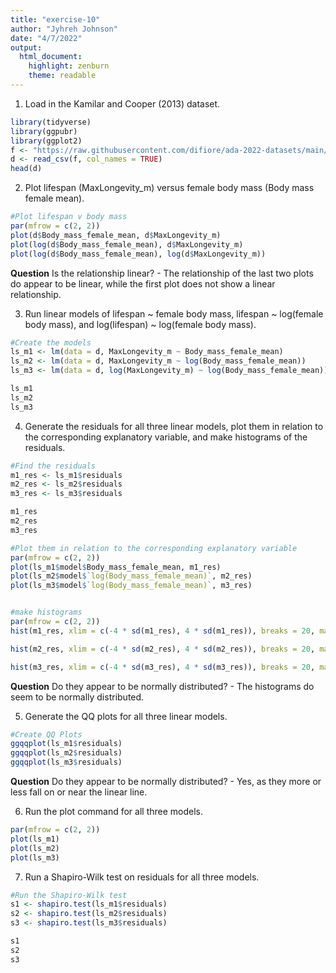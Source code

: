 ```yaml
---
title: "exercise-10"
author: "Jyhreh Johnson"
date: "4/7/2022"
output: 
  html_document: 
    highlight: zenburn
    theme: readable
---
```

1. Load in the Kamilar and Cooper (2013) dataset.
```r
library(tidyverse)
library(ggpubr)
library(ggplot2)
f <- "https://raw.githubusercontent.com/difiore/ada-2022-datasets/main/KamilarAndCooperData.csv"
d <- read_csv(f, col_names = TRUE)
head(d)
```

2. Plot lifespan (MaxLongevity_m) versus female body mass (Body mass female mean).
```r
#Plot lifespan v body mass
par(mfrow = c(2, 2))
plot(d$Body_mass_female_mean, d$MaxLongevity_m)
plot(log(d$Body_mass_female_mean), d$MaxLongevity_m)
plot(log(d$Body_mass_female_mean), log(d$MaxLongevity_m))
```
**Question** Is the relationship linear?
- The relationship of the last two plots do appear to be linear, while the first plot does not show a linear relationship.

3. Run linear models of lifespan ~ female body mass, lifespan ~ log(female body mass), and log(lifespan) ~ log(female body mass).
```r
#Create the models
ls_m1 <- lm(data = d, MaxLongevity_m ~ Body_mass_female_mean)
ls_m2 <- lm(data = d, MaxLongevity_m ~ log(Body_mass_female_mean))
ls_m3 <- lm(data = d, log(MaxLongevity_m) ~ log(Body_mass_female_mean))

ls_m1
ls_m2
ls_m3
```

4. Generate the residuals for all three linear models, plot them in relation to the corresponding explanatory variable, and make histograms of the residuals.
```r
#Find the residuals
m1_res <- ls_m1$residuals
m2_res <- ls_m2$residuals
m3_res <- ls_m3$residuals

m1_res
m2_res
m3_res

#Plot them in relation to the corresponding explanatory variable
par(mfrow = c(2, 2))
plot(ls_m1$model$Body_mass_female_mean, m1_res)
plot(ls_m2$model$`log(Body_mass_female_mean)`, m2_res) 
plot(ls_m3$model$`log(Body_mass_female_mean)`, m3_res)


#make histograms
par(mfrow = c(2, 2))
hist(m1_res, xlim = c(-4 * sd(m1_res), 4 * sd(m1_res)), breaks = 20, main = "Histogram of Lifespan (Model 1) Residuals")

hist(m2_res, xlim = c(-4 * sd(m2_res), 4 * sd(m2_res)), breaks = 20, main = "Histogram of Lifespan (Model 2) Residuals")

hist(m3_res, xlim = c(-4 * sd(m3_res), 4 * sd(m3_res)), breaks = 20, main = "Histogram of Lifespan (Model 3) Residuals")
```
**Question** Do they appear to be normally distributed?
- The histograms do seem to be normally distributed.

5. Generate the QQ plots for all three linear models. 
```r
#Create QQ Plots
ggqqplot(ls_m1$residuals)
ggqqplot(ls_m2$residuals)
ggqqplot(ls_m3$residuals)
```
**Question** Do they appear to be normally distributed?
- Yes, as they more or less fall on or near the linear line. 

6. Run the plot command for all three models. 
```r
par(mfrow = c(2, 2))
plot(ls_m1)
plot(ls_m2)
plot(ls_m3)
```

7. Run a Shapiro-Wilk test on residuals for all three models.
```r
#Run the Shapiro-Wilk test
s1 <- shapiro.test(ls_m1$residuals)
s2 <- shapiro.test(ls_m2$residuals)
s3 <- shapiro.test(ls_m3$residuals)

s1
s2
s3
```